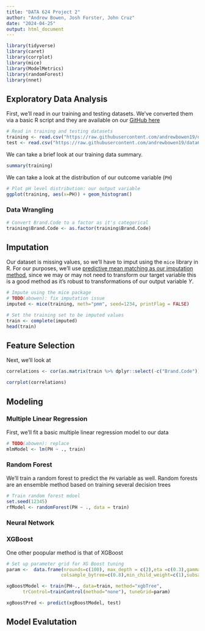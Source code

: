 ```yaml
---
title: "DATA 624 Project 2"
author: "Andrew Bowen, Josh Forster, John Cruz"
date: "2024-04-25"
output: html_document
---
```


```r
library(tidyverse)
library(caret)
library(corrplot)
library(mice)
library(ModelMetrics)
library(randomForest)
library(nnet)
```


## Exploratory Data Analysis

First, we'll read in our training and testing datasets. We've converted them via a basic R script and they are available on our [GitHub here](https://github.com/andrewbowen19/data624Presentation/tree/main/data)


```r
# Read in training and testing datasets
training <- read.csv("https://raw.githubusercontent.com/andrewbowen19/data624Presentation/main/data/train.csv")
test <- read.csv("https://raw.githubusercontent.com/andrewbowen19/data624Presentation/main/data/test.csv")
```


We can take a brief look at our training data summary.
```r
summary(training)
```


We can take a look at the distribution of our outcome variable (`PH`)
```r
# Plot pH level distribution: our output variable
ggplot(training, aes(x=PH)) + geom_histogram()
```


### Data Wrangling
```r
# Convert Brand.Code to a factor as it's categorical
training$Brand.Code <- as.factor(training$Brand.Code)
```


## Imputation
Our dataset is missing values, so we'll have to imput using the `mice` library in R. For our purposes, we'll use [predictive mean matching as our imputation method](https://stefvanbuuren.name/fimd/sec-pmm.html), since we may or may not need to transform our target variable this is a good method as it's robust to transformations of our output variable $Y$.
```r
# Impute using the mice package
# TODO(abowen): fix imputation issue
imputed <- mice(training, meth="pmm", seed=1234, printFlag = FALSE)
```


```r
# Set the training set to be imputed values
train <- complete(imputed)
head(train)
```

## Feature Selection

Next, we'll look at

```r

correlations <- cor(as.matrix(train %>% dplyr::select(-c("Brand.Code"))))

corrplot(correlations)
```




## Modeling


### Multiple Linear Regression
First, we'll fit a basic multiple linear regression model to our data

```r
# TODO(abowen): replace
mlmModel <- lm(PH ~ ., train)


```



### Random Forest
We'll train a random forest to predict the `PH` variable as well. Random forests are an ensemble method based on training several decision trees

```r
# Train random forest mdoel
set.seed(12345)
rfModel <- randomForest(PH ~ ., data = train)
```


### Neural Network



### XGBoost
One other poopular method is that of XGBoost

```r
# Set up parameter grid for XG Boost tuning
param <-  data.frame(nrounds=c(100), max_depth = c(2),eta =c(0.3),gamma=c(0),
                    colsample_bytree=c(0.8),min_child_weight=c(1),subsample=c(1)) 

xgBoostModel <- train(PH~., data=train, method="xgbTree",
      trControl=trainControl(method="none"), tuneGrid=param)
```


```r
xgBoostPred <- predict(xgBoostModel, test)
```


## Model Evalutation




